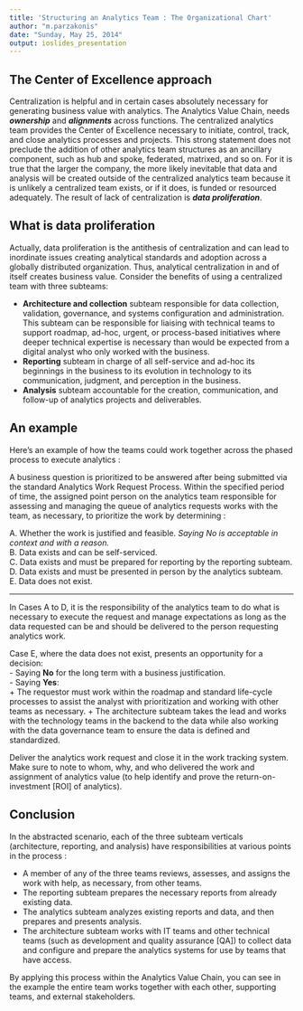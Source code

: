 ```yaml
---
title: 'Structuring an Analytics Team : The Organizational Chart'
author: "m.parzakonis"
date: "Sunday, May 25, 2014"
output: ioslides_presentation
---
```


## The Center of Excellence approach

Centralization is helpful and in certain cases absolutely necessary for generating business value with analytics. The Analytics Value Chain, needs **_ownership_** and **_alignments_** across functions. The centralized analytics team provides the Center of Excellence necessary to initiate, control, track, and close analytics processes and projects. This strong statement does not preclude the addition of other analytics team structures as an ancillary component, such as hub and spoke, federated, matrixed, and so on. For it is true that the larger the company, the more likely inevitable that data and analysis will be created outside of the centralized analytics team because it is unlikely a centralized team exists, or if it does, is funded or resourced adequately. The result of lack of centralization is **_data proliferation_**. 

## What is data proliferation  

Actually, data proliferation is the antithesis of centralization and can lead to inordinate issues creating analytical standards and adoption across a globally distributed organization. Thus, analytical centralization in and of itself creates business value. Consider the benefits of using a centralized team with three subteams:

* **Architecture and collection** subteam responsible for data collection, validation, governance, and systems configuration and administration. This subteam can be responsible for liaising with technical teams to support roadmap, ad-hoc, urgent, or process-based initiatives where deeper technical expertise is necessary than would be expected from a digital analyst who only worked with the business.  
* **Reporting** subteam in charge of all self-service and ad-hoc its beginnings in the business to its evolution in technology to its communication, judgment, and perception in the business. 
* **Analysis** subteam accountable for the creation, communication, and follow-up of analytics projects and deliverables.

## An example

Here's an example of how the teams could work together across the phased process to execute analytics : 

A business question is prioritized to be answered after being submitted via the standard Analytics Work Request Process. Within the specified period of time, the assigned point person on the analytics team responsible for assessing and managing the queue of analytics requests works with the team, as necessary, to prioritize the work by determining :  

A. Whether the work is justified and feasible. *Saying No is acceptable in context and with a reason.*  
B. Data exists and can be self-serviced.  
C. Data exists and must be prepared for reporting by the reporting subteam.  
D. Data exists and must be presented in person by the analytics subteam.  
E. Data does not exist.

---

In Cases A to D, it is the responsibility of the analytics team to do what is necessary to execute the request and manage expectations as long as the data requested can be and should be delivered to the person requesting analytics work.

Case E, where the data does not exist, presents an opportunity for a decision:  
- Saying **No** for the long term with a business justification.  
- Saying **Yes**:  
    + The requestor must work within the roadmap and standard life-cycle processes to assist the analyst with prioritization and working with other teams as necessary. 
    + The architecture subteam takes the lead and works with the technology teams in the backend to the data while also working with the data governance team to ensure the data is defined and standardized. 

Deliver the analytics work request and close it in the work tracking system. Make sure to note to whom, why, and who delivered the work and assignment of analytics value (to help identify and prove the return-on-investment [ROI] of analytics). 

## Conclusion

In the abstracted scenario, each of the three subteam verticals (architecture, reporting, and analysis) have responsibilities at various points in the process :

* A member of any of the three teams reviews, assesses, and assigns the work with help, as necessary, from other teams. 
* The reporting subteam prepares the necessary reports from already existing data.
* The analytics subteam analyzes existing reports and data, and then prepares and presents analysis. 
* The architecture subteam works with IT teams and other technical teams (such as development and quality assurance [QA]) to collect data and configure and prepare the analytics systems for use by teams that have access.

By applying this process within the Analytics Value Chain, you can see in the example the entire team works together with each other, supporting teams, and external stakeholders.

